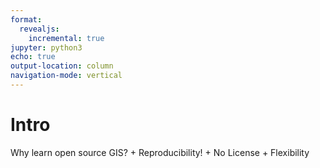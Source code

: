 ```yaml
---
format:
  revealjs:
    incremental: true 
jupyter: python3
echo: true
output-location: column
navigation-mode: vertical
---
```


#  Intro

Why learn open source GIS?
+ Reproducibility!
+ No License
+ Flexibility

##

